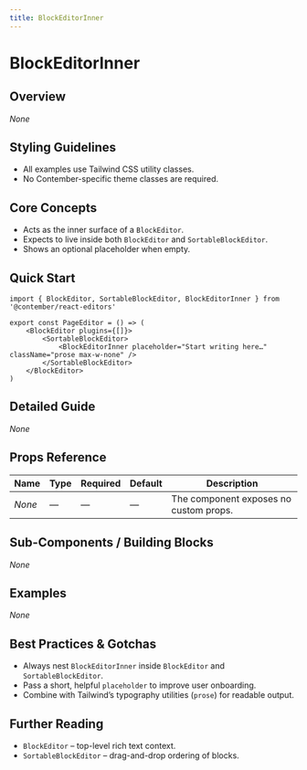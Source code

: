 ```yaml
---
title: BlockEditorInner
---
```


<!-- Edited by human: false -->
<!-- Examples count: 0 -->
<!-- Source examples: 0 -->
<!-- Playground examples: 0 -->
<!-- External examples: 0 -->
<!-- Import examples: 0 -->

# BlockEditorInner

## Overview
_None_

## Styling Guidelines
* All examples use Tailwind CSS utility classes.  
* No Contember-specific theme classes are required.

## Core Concepts
* Acts as the inner surface of a `BlockEditor`.  
* Expects to live inside both `BlockEditor` and `SortableBlockEditor`.  
* Shows an optional placeholder when empty.  

## Quick Start
```tsx
import { BlockEditor, SortableBlockEditor, BlockEditorInner } from '@contember/react-editors'

export const PageEditor = () => (
	<BlockEditor plugins={[]}>
		<SortableBlockEditor>
			<BlockEditorInner placeholder="Start writing here…" className="prose max-w-none" />
		</SortableBlockEditor>
	</BlockEditor>
)
```

## Detailed Guide
_None_

## Props Reference
| Name | Type | Required | Default | Description |
|------|------|----------|---------|-------------|
| _None_ | — | — | — | The component exposes no custom props. |

## Sub-Components / Building Blocks
_None_

## Examples
_None_

## Best Practices & Gotchas
* Always nest `BlockEditorInner` inside `BlockEditor` and `SortableBlockEditor`.  
* Pass a short, helpful `placeholder` to improve user onboarding.  
* Combine with Tailwind’s typography utilities (`prose`) for readable output.  

## Further Reading
* `BlockEditor` – top-level rich text context.  
* `SortableBlockEditor` – drag-and-drop ordering of blocks.  

<!-- End of Generated Documentation -->
